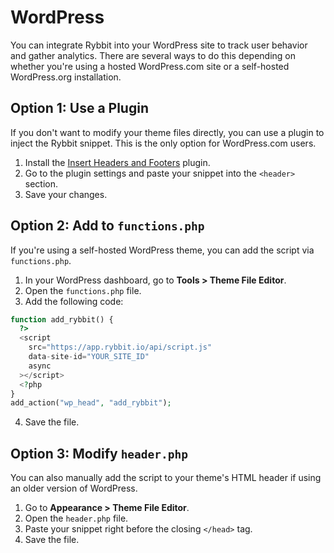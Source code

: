 # WordPress

You can integrate Rybbit into your WordPress site to track user behavior and gather analytics. There are several ways to do this depending on whether you're using a hosted WordPress.com site or a self-hosted WordPress.org installation.

## Option 1: Use a Plugin

If you don't want to modify your theme files directly, you can use a plugin to inject the Rybbit snippet. This is the only option for WordPress.com users.

1. Install the [Insert Headers and Footers](https://wordpress.com/plugins/insert-headers-and-footers) plugin.
2. Go to the plugin settings and paste your snippet into the `<header>` section.
3. Save your changes.

## Option 2: Add to `functions.php`

If you're using a self-hosted WordPress theme, you can add the script via `functions.php`.

1. In your WordPress dashboard, go to **Tools > Theme File Editor**.
2. Open the `functions.php` file.
3. Add the following code:

```php
function add_rybbit() {
  ?>
  <script
    src="https://app.rybbit.io/api/script.js"
    data-site-id="YOUR_SITE_ID"
    async
  ></script>
  <?php
}
add_action("wp_head", "add_rybbit");
```

4. Save the file.

## Option 3: Modify `header.php`

You can also manually add the script to your theme's HTML header if using an older version of WordPress.

1. Go to **Appearance > Theme File Editor**.
2. Open the `header.php` file.
3. Paste your snippet right before the closing `</head>` tag.
4. Save the file.
